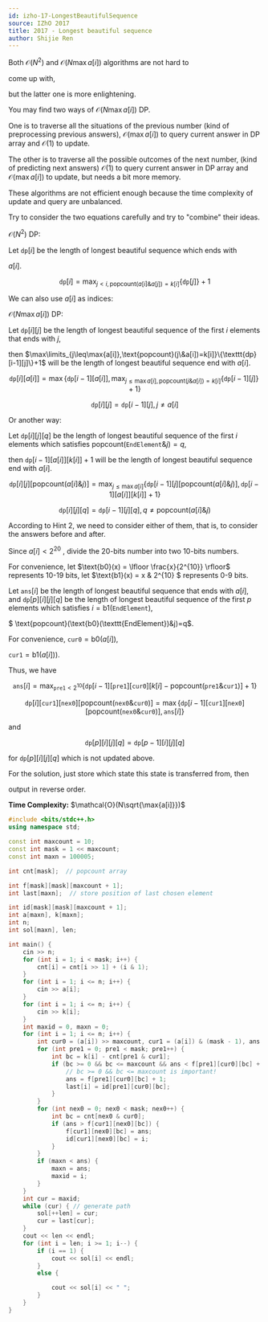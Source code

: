---
id: izho-17-LongestBeautifulSequence
source: IZhO 2017
title: 2017 - Longest beautiful sequence
author: Shijie Ren
---

<Spoiler title="Hint 1">

Both $\mathcal{O}(N^2)$ and $\mathcal{O}(N\max{a[i]})$ algorithms are not hard to

come up with,

but the latter one is more enlightening.

</Spoiler>

<Spoiler title="Hint 2">

You may find two ways of $\mathcal{O}(N\max{a[i]})$ DP.

One is to traverse all the situations of the previous number (kind of
preprocessing previous answers), $\mathcal{O}(\max{a[i]})$ to query current
answer in DP array and $\mathcal{O}(1)$ to update.

The other is to traverse all the possible outcomes of the next number, (kind
of predicting next answers) $\mathcal{O}(1)$ to query current answer in DP array
and $\mathcal{O}(\max{a[i]})$ to update, but needs a bit more memory.


These algorithms are not efficient enough because the time complexity of update
and query are unbalanced.

Try to consider the two equations carefully and try to "combine" their ideas.


</Spoiler>

<Spoiler title="Explanation">

$\mathcal{O}(N^2)$ DP:

Let $\texttt{dp}[i]$ be the length of longest beautiful sequence which ends with

$a[i]$.

$$
\texttt{dp}[i]=\max_{j<i,\text{popcount}(a[i]\&a[j])=k[i]}\{\texttt{dp}[j]\}+1
$$

We can also use $a[i]$ as indices:

$\mathcal{O}(N\max a[i])$ DP:

Let $\texttt{dp}[i][j]$ be the length of longest beautiful sequence of the first $i$
elements that ends with $j$,


then
$\max\limits_{j\leq\max{a[i]},\text{popcount}(j\&a[i])=k[i]}\{\texttt{dp}[i-1][j]\}+1$
will be the length of longest beautiful sequence end with $a[i]$.

$$
\texttt{dp}[i][a[i]] = \max \{ \texttt{dp}[i-1][a[i]] , \max_{j\leq\max{a[i]},\text{popcount}(j\&a[i])=k[i]}\{\texttt{dp}[i-1][j]\}+1 \}
$$

$$
\texttt{dp}[i][j] = \texttt{dp}[i-1][j] , j\not=a[i]
$$

Or another way:

Let $\texttt{dp}[i][j][q]$ be the length of longest beautiful sequence of the first
$i$ elements which satisfies $\text{popcount}(\texttt{EndElement}\&j)=q$,


then $\texttt{dp}[i-1][a[i]][k[i]]+1$ will be the length of longest beautiful
sequence end with $a[i]$.

$$
\texttt{dp}[i][j][\text{popcount}(a[i]\&j)]=\max_{j\leq\max{a[i]}}\{\texttt{dp}[i-1][j][\text{popcount}(a[i]\&j)],\texttt{dp}[i-1][a[i]][k[i]]+1\}
$$

$$
\texttt{dp}[i][j][q]=\texttt{dp}[i-1][j][q],q\not=\text{popcount}(a[i]\&j)
$$

According to Hint 2, we need to consider either of them, that is, to consider
the answers before and after.

Since $a[i] < 2^{20}$ , divide the 20-bits number into two 10-bits numbers.

For convenience, let $\text{b0}(x) = \lfloor \frac{x}{2^{10}} \rfloor$
represents 10-19 bits, let $\text{b1}(x) = x \& 2^{10} $ represents 0-9 bits.


Let $\texttt{ans}[i]$ be the length of longest beautiful sequence that ends with
$a[i]$, and $\texttt{dp}[p][i][j][q]$ be the length of longest beautiful
sequence of the first $p$ elements which satisfies $i = \text{b1}(\texttt{EndElement})$,

$
\text{popcount}(\text{b0}(\texttt{EndElement})\&j)=q$.

For convenience, $\texttt{cur0} = \text{b0}(a[i])$,

$\texttt{cur1} = \text{b1}(a[i]))$.

Thus, we have


$$
\texttt{ans}[i] = \max_{\texttt{pre1} < 2^{10}} \{ \texttt{dp}[i-1][\texttt{pre1}][\texttt{cur0}][k[i] - \text{popcount}(\texttt{pre1} \& \texttt{cur1})] + 1 \}
$$

$$
\texttt{dp}[i][\texttt{cur1}][\texttt{nex0}][\text{popcount}(\texttt{nex0} \& \texttt{cur0})] = \max \{ \texttt{dp}[i-1][\texttt{cur1}][\texttt{nex0}][\text{popcount}(\texttt{nex0} \& \texttt{cur0})] , \texttt{ans}[i] \}
$$

and

$$
\texttt{dp}[p][i][j][q] = \texttt{dp}[p-1][i][j][q]
$$

for $\texttt{dp}[p][i][j][q]$ which is not updated above.

For the solution, just store which state this state is transferred from, then

output in reverse order.

</Spoiler>

<Spoiler title="Implementation">

**Time Complexity:** $\mathcal{O}(N\sqrt{\max{a[i]}})$

<LanguageSection>
<CPPSection>

```cpp
#include <bits/stdc++.h>
using namespace std;

const int maxcount = 10;
const int mask = 1 << maxcount;
const int maxn = 100005;

int cnt[mask];  // popcount array

int f[mask][mask][maxcount + 1];
int last[maxn];  // store position of last chosen element

int id[mask][mask][maxcount + 1];
int a[maxn], k[maxn];
int n;
int sol[maxn], len;

int main() {
	cin >> n;
	for (int i = 1; i < mask; i++) {
		cnt[i] = cnt[i >> 1] + (i & 1);
	}
	for (int i = 1; i <= n; i++) {
		cin >> a[i];
	}
	for (int i = 1; i <= n; i++) {
		cin >> k[i];
	}
	int maxid = 0, maxn = 0;
	for (int i = 1; i <= n; i++) {
		int cur0 = (a[i]) >> maxcount, cur1 = (a[i]) & (mask - 1), ans = 1;
		for (int pre1 = 0; pre1 < mask; pre1++) {
			int bc = k[i] - cnt[pre1 & cur1];
			if (bc >= 0 && bc <= maxcount && ans < f[pre1][cur0][bc] + 1) {
				// bc >= 0 && bc <= maxcount is important!
				ans = f[pre1][cur0][bc] + 1;
				last[i] = id[pre1][cur0][bc];
			}
		}
		for (int nex0 = 0; nex0 < mask; nex0++) {
			int bc = cnt[nex0 & cur0];
			if (ans > f[cur1][nex0][bc]) {
				f[cur1][nex0][bc] = ans;
				id[cur1][nex0][bc] = i;
			}
		}
		if (maxn < ans) {
			maxn = ans;
			maxid = i;
		}
	}
	int cur = maxid;
	while (cur) { // generate path
		sol[++len] = cur;
		cur = last[cur];
	}
	cout << len << endl;
	for (int i = len; i >= 1; i--) {
		if (i == 1) {
			cout << sol[i] << endl;
		} 
		else {

			cout << sol[i] << " ";
		}
	}
}
```

</CPPSection>
</LanguageSection>

</Spoiler>
